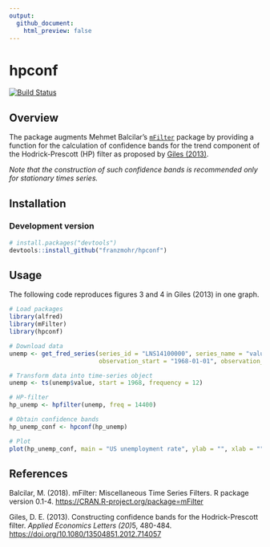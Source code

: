 ```yaml
---
output:
  github_document:
    html_preview: false
---
```


# hpconf

[![Build Status](https://travis-ci.org/franzmohr/hpconf.svg?branch=master)](https://travis-ci.org/franzmohr/hpconf)

## Overview

The package augments Mehmet Balcilar's [`mFilter`](https://CRAN.R-project.org/package=mFilter) package by providing a function for the calculation of confidence bands for the trend component of the Hodrick-Prescott (HP) filter as proposed by [Giles (2013)](https://doi.org/10.1080/13504851.2012.714057).

*Note that the construction of such confidence bands is recommended only for stationary times series.*

## Installation

### Development version

```r
# install.packages("devtools")
devtools::install_github("franzmohr/hpconf")
```

## Usage

The following code reproduces figures 3 and 4 in Giles (2013) in one graph.

```r
# Load packages
library(alfred)
library(mFilter)
library(hpconf)

# Download data
unemp <- get_fred_series(series_id = "LNS14100000", series_name = "value",
                         observation_start = "1968-01-01", observation_end = "2012-03-01")

# Transform data into time-series object
unemp <- ts(unemp$value, start = 1968, frequency = 12)

# HP-filter
hp_unemp <- hpfilter(unemp, freq = 14400)

# Obtain confidence bands
hp_unemp_conf <- hpconf(hp_unemp)

# Plot
plot(hp_unemp_conf, main = "US unemployment rate", ylab = "", xlab = "", ylim = c(0, 12))
```

## References

Balcilar, M. (2018). mFilter: Miscellaneous Time Series Filters. R package version 0.1-4. <https://CRAN.R-project.org/package=mFilter>

Giles, D. E. (2013). Constructing confidence bands for the Hodrick-Prescott filter. <em>Applied Economics Letters (20)</em>5, 480-484. <https://doi.org/10.1080/13504851.2012.714057>